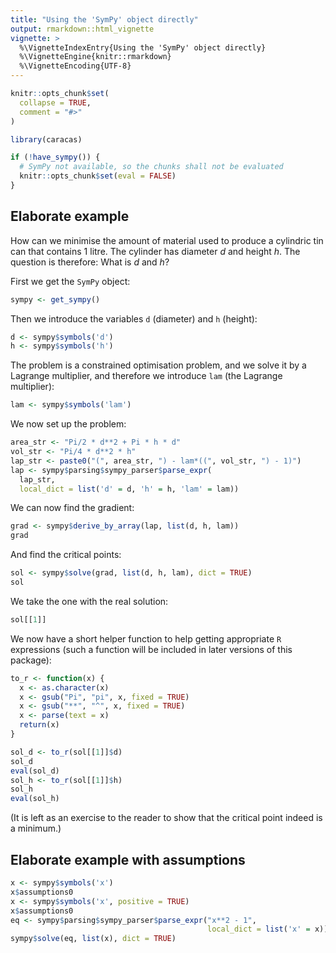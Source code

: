 ```yaml
---
title: "Using the 'SymPy' object directly"
output: rmarkdown::html_vignette
vignette: >
  %\VignetteIndexEntry{Using the 'SymPy' object directly}
  %\VignetteEngine{knitr::rmarkdown}
  %\VignetteEncoding{UTF-8}
---
```


```r
knitr::opts_chunk$set(
  collapse = TRUE,
  comment = "#>"
)
```

```r
library(caracas)
```

```r
if (!have_sympy()) {
  # SymPy not available, so the chunks shall not be evaluated
  knitr::opts_chunk$set(eval = FALSE)
}
```

## Elaborate example

How can we minimise the amount of material used to produce a cylindric
tin can that contains 1 litre.  The cylinder has diameter $d$ and
height $h$. The question is therefore: What is $d$ and $h$?

First we get the `SymPy` object:

```r
sympy <- get_sympy()
```

Then we introduce the variables `d` (diameter) and `h` (height):

```r
d <- sympy$symbols('d')
h <- sympy$symbols('h')
```

The problem is a constrained optimisation problem, and we solve it by
a Lagrange multiplier, and therefore we introduce `lam` (the Lagrange
multiplier):

```r
lam <- sympy$symbols('lam')
```

We now set up the problem:

```r
area_str <- "Pi/2 * d**2 + Pi * h * d"
vol_str <- "Pi/4 * d**2 * h"
lap_str <- paste0("(", area_str, ") - lam*((", vol_str, ") - 1)")
lap <- sympy$parsing$sympy_parser$parse_expr(
  lap_str,
  local_dict = list('d' = d, 'h' = h, 'lam' = lam))
```

We can now find the gradient:

```r
grad <- sympy$derive_by_array(lap, list(d, h, lam))
grad
```

And find the critical points:

```r
sol <- sympy$solve(grad, list(d, h, lam), dict = TRUE)
sol
```

We take the one with the real solution:

```r
sol[[1]]
```

We now have a short helper function to help getting appropriate `R`
expressions (such a function will be included in later versions of
this package):

```r
to_r <- function(x) {
  x <- as.character(x)
  x <- gsub("Pi", "pi", x, fixed = TRUE)
  x <- gsub("**", "^", x, fixed = TRUE)
  x <- parse(text = x)
  return(x)
}

sol_d <- to_r(sol[[1]]$d)
sol_d
eval(sol_d)
sol_h <- to_r(sol[[1]]$h)
sol_h
eval(sol_h)
```

(It is left as an exercise to the reader to show that the critical point indeed is a minimum.)

## Elaborate example with assumptions

```r
x <- sympy$symbols('x')
x$assumptions0
x <- sympy$symbols('x', positive = TRUE)
x$assumptions0
eq <- sympy$parsing$sympy_parser$parse_expr("x**2 - 1",
                                            local_dict = list('x' = x))
sympy$solve(eq, list(x), dict = TRUE)
```
